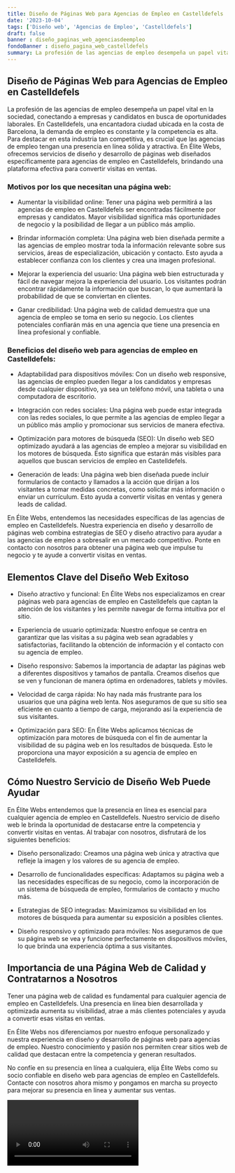 ```yaml
---
title: Diseño de Páginas Web para Agencias de Empleo en Castelldefels
date: '2023-10-04'
tags: ['Diseño web', 'Agencias de Empleo', 'Castelldefels']
draft: false
banner : diseño_paginas_web_agenciasdeempleo
fondoBanner : diseño_pagina_web_castelldefels
summary: La profesión de las agencias de empleo desempeña un papel vital en la sociedad, conectando a empresas y candidatos en busca de oportunidades laborales. En Castelldefels, una encantadora ciudad ubicada en la costa de Barcelona, ​​la demanda de empleo es constante y la competencia es alta. Para destacar en esta industria tan competitiva, es crucial que las agencias de empleo tengan una presencia en línea sólida y atractiva. En Élite Webs, ofrecemos servicios de diseño y desarrollo de páginas web diseñados específicamente para agencias de empleo en Castelldefels, brindando una plataforma efectiva para convertir visitas en ventas.
---
```


## Diseño de Páginas Web para Agencias de Empleo en Castelldefels

La profesión de las agencias de empleo desempeña un papel vital en la sociedad, conectando a empresas y candidatos en busca de oportunidades laborales. En Castelldefels, una encantadora ciudad ubicada en la costa de Barcelona, ​​la demanda de empleo es constante y la competencia es alta. Para destacar en esta industria tan competitiva, es crucial que las agencias de empleo tengan una presencia en línea sólida y atractiva. En Élite Webs, ofrecemos servicios de diseño y desarrollo de páginas web diseñados específicamente para agencias de empleo en Castelldefels, brindando una plataforma efectiva para convertir visitas en ventas.

### Motivos por los que necesitan una página web:

- Aumentar la visibilidad online: Tener una página web permitirá a las agencias de empleo en Castelldefels ser encontradas fácilmente por empresas y candidatos. Mayor visibilidad significa más oportunidades de negocio y la posibilidad de llegar a un público más amplio.

- Brindar información completa: Una página web bien diseñada permite a las agencias de empleo mostrar toda la información relevante sobre sus servicios, áreas de especialización, ubicación y contacto. Esto ayuda a establecer confianza con los clientes y crea una imagen profesional.

- Mejorar la experiencia del usuario: Una página web bien estructurada y fácil de navegar mejora la experiencia del usuario. Los visitantes podrán encontrar rápidamente la información que buscan, lo que aumentará la probabilidad de que se conviertan en clientes.

- Ganar credibilidad: Una página web de calidad demuestra que una agencia de empleo se toma en serio su negocio. Los clientes potenciales confiarán más en una agencia que tiene una presencia en línea profesional y confiable.

### Beneficios del diseño web para agencias de empleo en Castelldefels:

- Adaptabilidad para dispositivos móviles: Con un diseño web responsive, las agencias de empleo pueden llegar a los candidatos y empresas desde cualquier dispositivo, ya sea un teléfono móvil, una tableta o una computadora de escritorio.

- Integración con redes sociales: Una página web puede estar integrada con las redes sociales, lo que permite a las agencias de empleo llegar a un público más amplio y promocionar sus servicios de manera efectiva.

- Optimización para motores de búsqueda (SEO): Un diseño web SEO optimizado ayudará a las agencias de empleo a mejorar su visibilidad en los motores de búsqueda. Esto significa que estarán más visibles para aquellos que buscan servicios de empleo en Castelldefels.

- Generación de leads: Una página web bien diseñada puede incluir formularios de contacto y llamados a la acción que dirijan a los visitantes a tomar medidas concretas, como solicitar más información o enviar un currículum. Esto ayuda a convertir visitas en ventas y genera leads de calidad.

En Élite Webs, entendemos las necesidades específicas de las agencias de empleo en Castelldefels. Nuestra experiencia en diseño y desarrollo de páginas web combina estrategias de SEO y diseño atractivo para ayudar a las agencias de empleo a sobresalir en un mercado competitivo. Ponte en contacto con nosotros para obtener una página web que impulse tu negocio y te ayude a convertir visitas en ventas.

<GifSeo />

<Cta />

## Elementos Clave del Diseño Web Exitoso

- Diseño atractivo y funcional: En Élite Webs nos especializamos en crear páginas web para agencias de empleo en Castelldefels que captan la atención de los visitantes y les permite navegar de forma intuitiva por el sitio.

- Experiencia de usuario optimizada: Nuestro enfoque se centra en garantizar que las visitas a su página web sean agradables y satisfactorias, facilitando la obtención de información y el contacto con su agencia de empleo.

- Diseño responsivo: Sabemos la importancia de adaptar las páginas web a diferentes dispositivos y tamaños de pantalla. Creamos diseños que se ven y funcionan de manera óptima en ordenadores, tablets y móviles.

- Velocidad de carga rápida: No hay nada más frustrante para los usuarios que una página web lenta. Nos aseguramos de que su sitio sea eficiente en cuanto a tiempo de carga, mejorando así la experiencia de sus visitantes.

- Optimización para SEO: En Élite Webs aplicamos técnicas de optimización para motores de búsqueda con el fin de aumentar la visibilidad de su página web en los resultados de búsqueda. Esto le proporciona una mayor exposición a su agencia de empleo en Castelldefels.

## Cómo Nuestro Servicio de Diseño Web Puede Ayudar

En Élite Webs entendemos que la presencia en línea es esencial para cualquier agencia de empleo en Castelldefels. Nuestro servicio de diseño web le brinda la oportunidad de destacarse entre la competencia y convertir visitas en ventas. Al trabajar con nosotros, disfrutará de los siguientes beneficios:

- Diseño personalizado: Creamos una página web única y atractiva que refleje la imagen y los valores de su agencia de empleo.

- Desarrollo de funcionalidades específicas: Adaptamos su página web a las necesidades específicas de su negocio, como la incorporación de un sistema de búsqueda de empleo, formularios de contacto y mucho más.

- Estrategias de SEO integradas: Maximizamos su visibilidad en los motores de búsqueda para aumentar su exposición a posibles clientes.

- Diseño responsivo y optimizado para móviles: Nos aseguramos de que su página web se vea y funcione perfectamente en dispositivos móviles, lo que brinda una experiencia óptima a sus visitantes.

## Importancia de una Página Web de Calidad y Contratarnos a Nosotros

Tener una página web de calidad es fundamental para cualquier agencia de empleo en Castelldefels. Una presencia en línea bien desarrollada y optimizada aumenta su visibilidad, atrae a más clientes potenciales y ayuda a convertir esas visitas en ventas.

En Élite Webs nos diferenciamos por nuestro enfoque personalizado y nuestra experiencia en diseño y desarrollo de páginas web para agencias de empleo. Nuestro conocimiento y pasión nos permiten crear sitios web de calidad que destacan entre la competencia y generan resultados.

No confíe en su presencia en línea a cualquiera, elija Élite Webs como su socio confiable en diseño web para agencias de empleo en Castelldefels. Contacte con nosotros ahora mismo y pongamos en marcha su proyecto para mejorar su presencia en línea y aumentar sus ventas.

<Video />

<CtaBot job='Agencias de Empleo' city='Castelldefels'/>

<Gmaps query='Castelldefels+españa+maps' />